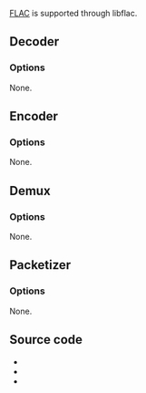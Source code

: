 [[FLAC]] is supported through libflac.

== Decoder ==
{{Module|name=flac|type=Audio decoder|first_version=0.5.2|description=FLAC audio decoder|sc=flac}}

=== Options ===
None.
{{Clear}}

== Encoder ==
{{Module|name=flac|type=Audio encoder|first_version=0.7.0|description=FLAC audio encoder|sc=flac}}

=== Options ===
None.
{{Clear}}

== Demux ==
{{Module|name=flac|type=Access demux|description=FLAC demuxer|sc=flac}}

=== Options ===
None.
{{Clear}}

== Packetizer ==
{{Module|name=flac|type=Packetizer|description=Flac audio packetizer|sc=none}}

=== Options ===
None.
{{Clear}}

== Source code ==
* {{VLCSourceFile|modules/codec/flac.c}}
* {{VLCSourceFile|modules/demux/flac.c}}
* {{VLCSourceFile|modules/packetizer/flac.c}}

{{Documentation footer}}